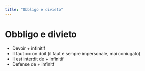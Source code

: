 ```yaml
---
title: "Obbligo e divieto"
---
```


# Obbligo e divieto

-   Devoir + infinitif
-   Il faut == on doit (il faut è sempre impersonale, mai coniugato)
-   Il est interdit de + infinitif
-   Defense de + infinitf

